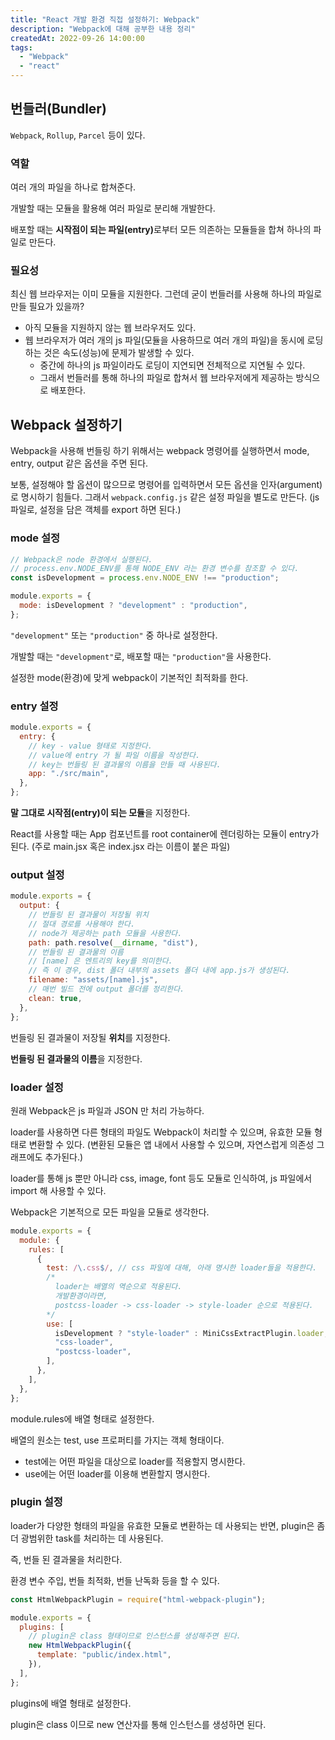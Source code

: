 ```yaml
---
title: "React 개발 환경 직접 설정하기: Webpack"
description: "Webpack에 대해 공부한 내용 정리"
createdAt: 2022-09-26 14:00:00
tags:
  - "Webpack"
  - "react"
---
```


## 번들러(Bundler)

`Webpack`, `Rollup`, `Parcel` 등이 있다.

### 역할

여러 개의 파일을 하나로 합쳐준다.

개발할 때는 모듈을 활용해 여러 파일로 분리해 개발한다.

배포할 때는 <strong>시작점이 되는 파일(entry)</strong>로부터 모든 의존하는 모듈들을 합쳐 하나의 파일로 만든다.

### 필요성

최신 웹 브라우저는 이미 모듈을 지원한다. 그런데 굳이 번들러를 사용해 하나의 파일로 만들 필요가 있을까?

- 아직 모듈을 지원하지 않는 웹 브라우저도 있다.
- 웹 브라우저가 여러 개의 js 파일(모듈을 사용하므로 여러 개의 파일)을 동시에 로딩하는 것은 속도(성능)에 문제가 발생할 수 있다.
  - 중간에 하나의 js 파일이라도 로딩이 지연되면 전체적으로 지연될 수 있다.
  - 그래서 번들러를 통해 하나의 파일로 합쳐서 웹 브라우저에게 제공하는 방식으로 배포한다.

## Webpack 설정하기

Webpack을 사용해 번들링 하기 위해서는 webpack 명령어를 실행하면서 mode, entry, output 같은 옵션을 주면 된다.

보통, 설정해야 할 옵션이 많으므로 명령어를 입력하면서 모든 옵션을 인자(argument)로 명시하기 힘들다. 그래서 `webpack.config.js` 같은 설정 파일을 별도로 만든다. (js 파일로, 설정을 담은 객체를 export 하면 된다.)

### mode 설정

```js title="webpack.config.js" showLineNumbers
// Webpack은 node 환경에서 실행된다.
// process.env.NODE_ENV를 통해 NODE_ENV 라는 환경 변수를 참조할 수 있다.
const isDevelopment = process.env.NODE_ENV !== "production";

module.exports = {
  mode: isDevelopment ? "development" : "production",
};
```

`"development"` 또는 `"production"` 중 하나로 설정한다.

개발할 때는 `"development"`로, 배포할 때는 `"production"`을 사용한다.

설정한 mode(환경)에 맞게 webpack이 기본적인 최적화를 한다.

### entry 설정

```js title="webpack.config.js" showLineNumbers
module.exports = {
  entry: {
    // key - value 형태로 지정한다.
    // value에 entry 가 될 파일 이름을 작성한다.
    // key는 번들링 된 결과물의 이름을 만들 때 사용된다.
    app: "./src/main",
  },
};
```

<strong>말 그대로 시작점(entry)이 되는 모듈</strong>을 지정한다.

React를 사용할 때는 App 컴포넌트를 root container에 렌더링하는 모듈이 entry가 된다. (주로 main.jsx 혹은 index.jsx 라는 이름이 붙은 파일)

### output 설정

```js title="webpack.config.js" showLineNumbers
module.exports = {
  output: {
    // 번들링 된 결과물이 저장될 위치
    // 절대 경로를 사용해야 한다.
    // node가 제공하는 path 모듈을 사용한다.
    path: path.resolve(__dirname, "dist"),
    // 번들링 된 결과물의 이름
    // [name] 은 엔트리의 key를 의미한다.
    // 즉 이 경우, dist 폴더 내부의 assets 폴더 내에 app.js가 생성된다.
    filename: "assets/[name].js",
    // 매번 빌드 전에 output 폴더를 정리한다.
    clean: true,
  },
};
```

번들링 된 결과물이 저장될 <strong>위치</strong>를 지정한다.

<strong>번들링 된 결과물의 이름</strong>을 지정한다.

### loader 설정

원래 Webpack은 js 파일과 JSON 만 처리 가능하다.

loader를 사용하면 다른 형태의 파일도 Webpack이 처리할 수 있으며, 유효한 모듈 형태로 변환할 수 있다. (변환된 모듈은 앱 내에서 사용할 수 있으며, 자연스럽게 의존성 그래프에도 추가된다.)

loader를 통해 js 뿐만 아니라 css, image, font 등도 모듈로 인식하여, js 파일에서 import 해 사용할 수 있다.

Webpack은 기본적으로 모든 파일을 모듈로 생각한다.

```js title="webpack.config.js" showLineNumbers
module.exports = {
  module: {
    rules: [
      {
        test: /\.css$/, // css 파일에 대해, 아래 명시한 loader들을 적용한다.
        /* 
          loader는 배열의 역순으로 적용된다.
          개발환경이라면,
          postcss-loader -> css-loader -> style-loader 순으로 적용된다.
        */
        use: [
          isDevelopment ? "style-loader" : MiniCssExtractPlugin.loader,
          "css-loader",
          "postcss-loader",
        ],
      },
    ],
  },
};
```

module.rules에 배열 형태로 설정한다.

배열의 원소는 test, use 프로퍼티를 가지는 객체 형태이다.

- test에는 어떤 파일을 대상으로 loader를 적용할지 명시한다.
- use에는 어떤 loader를 이용해 변환할지 명시한다.

### plugin 설정

loader가 다양한 형태의 파일을 유효한 모듈로 변환하는 데 사용되는 반면, plugin은 좀 더 광범위한 task를 처리하는 데 사용된다.

즉, 번들 된 결과물을 처리한다.

환경 변수 주입, 번들 최적화, 번들 난독화 등을 할 수 있다.

```js title="webpack.config.js" showLineNumbers
const HtmlWebpackPlugin = require("html-webpack-plugin");

module.exports = {
  plugins: [
    // plugin은 class 형태이므로 인스턴스를 생성해주면 된다.
    new HtmlWebpackPlugin({
      template: "public/index.html",
    }),
  ],
};
```

plugins에 배열 형태로 설정한다.

plugin은 class 이므로 new 연산자를 통해 인스턴스를 생성하면 된다.
